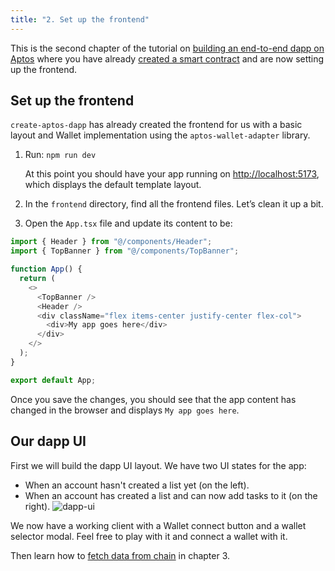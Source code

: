 ```yaml
---
title: "2. Set up the frontend"
---
```


This is the second chapter of the tutorial on [building an end-to-end dapp on Aptos](../../../../build/guides/build-e2e-dapp) where you have already [created a smart contract](../../../../build/guides/build-e2e-dapp/1-create-smart-contract) and are now setting up the frontend.

## Set up the frontend

`create-aptos-dapp` has already created the frontend for us with a basic layout and Wallet implementation using the `aptos-wallet-adapter` library.

1. Run: `npm run dev`

   At this point you should have your app running on [http://localhost:5173](http://localhost:5173), which displays the default template layout.

2. In the `frontend` directory, find all the frontend files. Let’s clean it up a bit.

3. Open the `App.tsx` file and update its content to be:

```typescript filename="App.tsx"
import { Header } from "@/components/Header";
import { TopBanner } from "@/components/TopBanner";

function App() {
  return (
    <>
      <TopBanner />
      <Header />
      <div className="flex items-center justify-center flex-col">
        <div>My app goes here</div>
      </div>
    </>
  );
}

export default App;

```

Once you save the changes, you should see that the app content has changed in the browser and displays `My app goes here`.

## Our dapp UI

First we will build the dapp UI layout. We have two UI states for the app:

- When an account hasn't created a list yet (on the left).
- When an account has created a list and can now add tasks to it (on the right).
  ![dapp-ui](~/images/build-e2e-dapp-img-3.png)

We now have a working client with a Wallet connect button and a wallet selector modal. Feel free to play with it and connect a wallet with it.

Then learn how to [fetch data from chain](../../../../build/guides/build-e2e-dapp/3-fetch-data-from-chain) in chapter 3.
